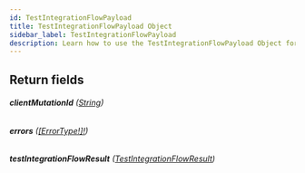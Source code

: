 ```yaml
---
id: TestIntegrationFlowPayload
title: TestIntegrationFlowPayload Object
sidebar_label: TestIntegrationFlowPayload
description: Learn how to use the TestIntegrationFlowPayload Object for Builder's API.
---
```


## Return fields

###### <b>clientMutationId</b> ([String](/docs/composer/builder/api/schema/scalar/String.mdx))

###### <b>errors</b> ([[ErrorType!]!](/docs/composer/builder/api/schema/object/ErrorType.mdx))

###### <b>testIntegrationFlowResult</b> ([TestIntegrationFlowResult](/docs/composer/builder/api/schema/object/TestIntegrationFlowResult.mdx))
